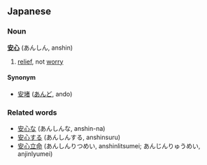 ==Japanese==
===Noun===
'''[[安]][[心]]''' (あんしん, anshin)

# [[relief]], not [[worry]]

====Synonym====
* [[安堵]] ([[あんど]], ando)

===Related words===
* [[安心な]] (あんしんな, anshin-na)
* [[安心する]] (あんしんする, anshinsuru)
* [[安心立命]] (あんしんりつめい, anshinlitsumei; あんじんりゅうめい, anjinlyumei)
